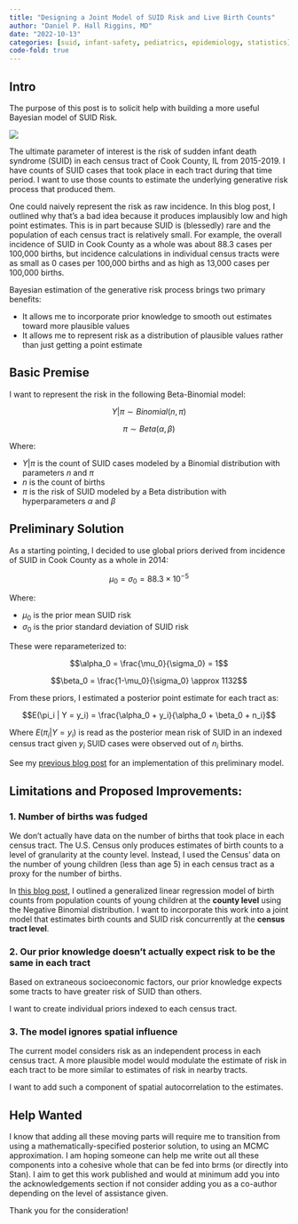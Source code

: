 ```yaml
---
title: "Designing a Joint Model of SUID Risk and Live Birth Counts"
author: "Daniel P. Hall Riggins, MD"
date: "2022-10-13"
categories: [suid, infant-safety, pediatrics, epidemiology, statistics]
code-fold: true
---
```


## Intro

The purpose of this post is to solicit help with building a more useful Bayesian model of SUID Risk.

![](help.png)

The ultimate parameter of interest is the risk of sudden infant death syndrome (SUID) in each census tract of Cook County, IL from 2015-2019. I have counts of SUID cases that took place in each tract during that time period. I want to use those counts to estimate the underlying generative risk process that produced them. 

One could naively represent the risk as raw incidence. In this blog post, I outlined why that's a bad idea because it produces implausibly low and high point estimates. This is in part because SUID is (blessedly) rare and the population of each census tract is relatively small. For example, the overall incidence of SUID in Cook County as a whole was about 88.3 cases per 100,000 births, but incidence calculations in individual census tracts were as small as 0 cases per 100,000 births and as high as 13,000 cases per 100,000 births.

Bayesian estimation of the generative risk process brings two primary benefits:

- It allows me to incorporate prior knowledge to smooth out estimates toward more plausible values
- It allows me to represent risk as a distribution of plausible values rather than just getting a point estimate

## Basic Premise

I want to represent the risk in the following Beta-Binomial model:

$$Y|\pi \sim Binomial(n, \pi)$$

$$\pi \sim Beta(\alpha, \beta)$$


Where:

- $Y|\pi$ is the count of SUID cases modeled by a Binomial distribution with parameters $n$ and $\pi$
- $n$ is the count of births
- $\pi$ is the risk of SUID modeled by a Beta distribution with hyperparameters $\alpha$ and $\beta$

## Preliminary Solution

As a starting pointing, I decided to use global priors derived from incidence of SUID in Cook County as a whole in 2014:

$$\mu_0 = \sigma_0 = 88.3 \times 10^{-5}$$

Where:

- $\mu_0$ is the prior mean SUID risk
- $\sigma_0$ is the prior standard deviation of SUID risk

These were reparameterized to:

$$\alpha_0 = \frac{\mu_0}{\sigma_0} = 1$$

$$\beta_0 = \frac{1-\mu_0}{\sigma_0} \approx 1132$$

From these priors, I estimated a posterior point estimate for each tract as:

$$E(\pi_i | Y = y_i) = \frac{\alpha_0 + y_i}{\alpha_0 + \beta_0 + n_i}$$

Where $E(\pi_i | Y = y_i)$ is read as the posterior mean risk of SUID in an indexed census tract given $y_i$ SUID cases were observed out of $n_i$ births.

See my [previous blog post](https://danielriggins.com/blog/posts/beta_dist/) for an implementation of this preliminary model.

## Limitations and Proposed Improvements:

### 1. Number of births was fudged

We don't actually have data on the number of births that took place in each census tract. The U.S. Census only produces estimates of birth counts to a level of granularity at the county level. Instead, I used the Census' data on the number of young children (less than age 5) in each census tract as a proxy for the number of births.

In [this blog post](https://danielriggins.com/blog/posts/model_live_births_from_pop_count/), I outlined a generalized linear regression model of birth counts from population counts of young children at the **county level** using the Negative Binomial distribution. I want to incorporate this work into a joint model that estimates birth counts and SUID risk concurrently at the **census tract level**.

### 2. Our prior knowledge doesn't actually expect risk to be the same in each tract

Based on extraneous socioeconomic factors, our prior knowledge expects some tracts to have greater risk of SUID than others.

I want to create individual priors indexed to each census tract.

### 3. The model ignores spatial influence

The current model considers risk as an independent process in each census tract. A more plausible model would modulate the estimate of risk in each tract to be more similar to estimates of risk in nearby tracts.

I want to add such a component of spatial autocorrelation to the estimates.

## Help Wanted

I know that adding all these moving parts will require me to transition from using a mathematically-specified posterior solution, to using an MCMC approximation. I am hoping someone can help me write out all these components into a cohesive whole that can be fed into brms (or directly into Stan). I aim to get this work published and would at minimum add you into the acknowledgements section if not consider adding you as a co-author depending on the level of assistance given.

Thank you for the consideration!

